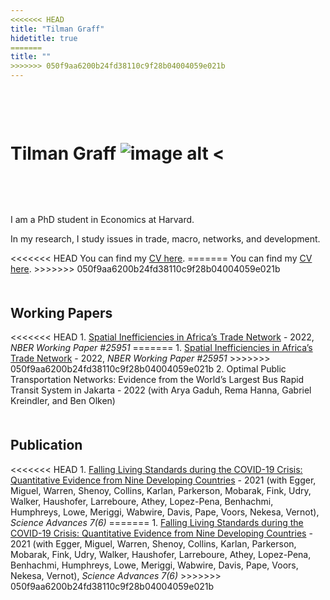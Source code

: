 ```yaml
---
<<<<<<< HEAD
title: "Tilman Graff"
hidetitle: true
=======
title: ""
>>>>>>> 050f9aa6200b24fd38110c9f28b04004059e021b
---
```

<div style="margin-bottom:100px;">
</div>
# Tilman Graff ![image alt <](media/avatar.JPG)
<div style="margin-bottom:80px;">
</div>
I am a PhD student in Economics at Harvard.

In my research, I study issues in trade, macro, networks, and development.

<<<<<<< HEAD
You can find my [CV here](uploads/CV_Graff.pdf).
=======
You can find my [CV here](docs/CV_Graff.pdf).
>>>>>>> 050f9aa6200b24fd38110c9f28b04004059e021b

<div style="margin-bottom:50px;">
</div>
## Working Papers
<<<<<<< HEAD
1. [Spatial Inefficiencies in Africa's Trade Network](uploads/papers/Graff2022.pdf) - 2022, _NBER Working Paper #25951_
=======
1. [Spatial Inefficiencies in Africa's Trade Network](docs/papers/Graff2022.pdf) - 2022, _NBER Working Paper #25951_
>>>>>>> 050f9aa6200b24fd38110c9f28b04004059e021b
2. Optimal Public Transportation Networks: Evidence from the World’s Largest Bus Rapid Transit System in Jakarta - 2022 (with Arya Gaduh, Rema Hanna, Gabriel Kreindler, and Ben Olken)

<div style="margin-bottom:50px;">
</div>
## Publication
<<<<<<< HEAD
1. [Falling Living Standards during the COVID-19 Crisis: Quantitative Evidence from Nine Developing Countries](uploads/papers/Egger2021.pdf) - 2021 (with Egger, Miguel, Warren, Shenoy, Collins, Karlan, Parkerson, Mobarak, Fink, Udry, Walker, Haushofer, Larreboure, Athey, Lopez-Pena, Benhachmi, Humphreys, Lowe, Meriggi, Wabwire, Davis, Pape, Voors, Nekesa, Vernot), _Science Advances 7(6)_
=======
1. [Falling Living Standards during the COVID-19 Crisis: Quantitative Evidence from Nine Developing Countries](docs/papers/Egger2021.pdf) - 2021 (with Egger, Miguel, Warren, Shenoy, Collins, Karlan, Parkerson, Mobarak, Fink, Udry, Walker, Haushofer, Larreboure, Athey, Lopez-Pena, Benhachmi, Humphreys, Lowe, Meriggi, Wabwire, Davis, Pape, Voors, Nekesa, Vernot), _Science Advances 7(6)_
>>>>>>> 050f9aa6200b24fd38110c9f28b04004059e021b
